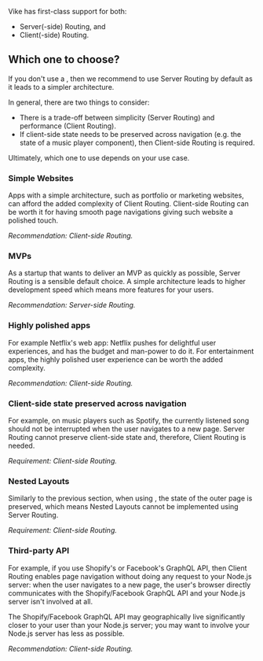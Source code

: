 
Vike has first-class support for both:
 - <Link href="/server-routing">Server(-side) Routing</Link>, and
 - <Link href="/client-routing">Client(-side) Routing</Link>.

<DefaultRouting />

## Which one to choose?

If you don't use a <UiFrameworkVikeExtension />, then we recommend to use Server Routing by default as it leads to a simpler architecture.

In general, there are two things to consider:
 - There is a trade-off between simplicity (Server Routing) and performance (Client Routing).
 - If client-side state needs to be preserved across navigation (e.g. the state of a music player component), then Client-side Routing is required.

Ultimately, which one to use depends on your use case.

### Simple Websites

Apps with a simple architecture, such as portfolio or marketing websites, can afford the added complexity of Client Routing.
Client-side Routing can be worth it for having smooth page navigations giving such website a polished touch.

*Recommendation: Client-side Routing.*

### MVPs

As a startup that wants to deliver an MVP as quickly as possible, Server Routing is a sensible default choice. A simple architecture leads to higher development speed which means more features for your users.

*Recommendation: Server-side Routing.*

### Highly polished apps

For example Netflix's web app: Netflix pushes for delightful user experiences, and has the budget and man-power to do it. For entertainment apps, the highly polished user experience can be worth the added complexity.

*Recommendation: Client-side Routing.*

### Client-side state preserved across navigation

For example, on music players such as Spotify, the currently listened song should not be interrupted when the user navigates to a new page. Server Routing cannot preserve client-side state and, therefore, Client Routing is needed.

*Requirement: Client-side Routing.*

### Nested Layouts

Similarly to the previous section, when using <Link text="Nested Layouts" href="/layout#nested-layouts" />, the state of the outer page is preserved, which means Nested Layouts cannot be implemented using Server Routing.

*Requirement: Client-side Routing.*

### Third-party API

For example, if you use Shopify's or Facebook's GraphQL API,
then Client Routing enables page navigation without doing any request to your Node.js server:
when the user navigates to a new page,
the user's browser directly communicates with the Shopify/Facebook GraphQL API and your Node.js server isn't involved at all.

The Shopify/Facebook GraphQL API may geographically live significantly closer to your user than your Node.js server; you may want to involve your Node.js server has less as possible.

*Recommendation: Client-side Routing.*
